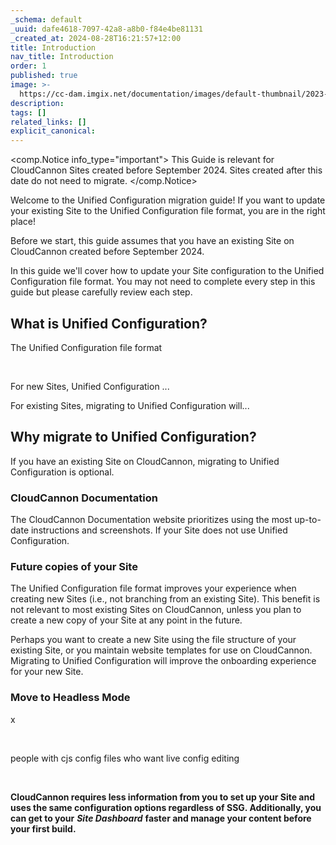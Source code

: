```yaml
---
_schema: default
_uuid: dafe4618-7097-42a8-a8b0-f84e4be81131
_created_at: 2024-08-28T16:21:57+12:00
title: Introduction
nav_title: Introduction
order: 1
published: true
image: >-
  https://cc-dam.imgix.net/documentation/images/default-thumbnail/2023-Q4/CloudCannon-Documentation-Thumbnail.png
description:
tags: []
related_links: []
explicit_canonical:
---
```

<comp.Notice info_type="important">
  This Guide is relevant for CloudCannon Sites created before September 2024. Sites created after this date do not need to migrate.
</comp.Notice>

Welcome to the Unified Configuration migration guide! If you want to update your existing Site to the Unified Configuration file format, you are in the right place!

Before we start, this guide assumes that you have an existing Site on CloudCannon created before September 2024.

In this guide we'll cover how to update your Site configuration to the Unified Configuration file format. You may not need to complete every step in this guide but please carefully review each step.

## What is Unified Configuration?

The Unified Configuration file format

&nbsp;

For new Sites, Unified Configuration ...

For existing Sites, migrating to Unified Configuration will...

## Why migrate to Unified Configuration?

If you have an existing Site on CloudCannon, migrating to Unified Configuration is optional.

### CloudCannon Documentation

The CloudCannon Documentation website prioritizes using the most up-to-date instructions and screenshots. If your Site does not use Unified Configuration.

### Future copies of your Site

The Unified Configuration file format improves your experience when creating new Sites (i.e., not branching from an existing Site). This benefit is not relevant to most existing Sites on CloudCannon, unless you plan to create a new copy of your Site at any point in the future.

Perhaps you want to create a new Site using the file structure of your existing Site, or you maintain website templates for use on CloudCannon. Migrating to Unified Configuration will improve the onboarding experience for your new Site.

### Move to Headless Mode

x

&nbsp;

people with cjs config files who want live config editing

&nbsp;

**CloudCannon requires less information from you to set up your Site and uses the same configuration options regardless of SSG. Additionally, you can get to your** ***Site Dashboard*** **faster and manage your content before your first build.**

&nbsp;
